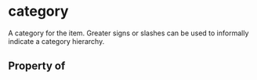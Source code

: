 # category

A category for the item. Greater signs or slashes can be used to informally indicate a category hierarchy.

## Property of



